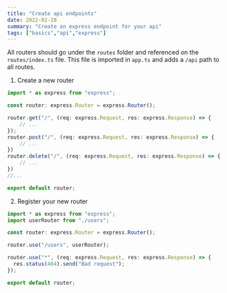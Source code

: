 ```yaml
---
title: "Create api endpoints"
date: 2022-02-28
summary: "Create an express endpoint for your api"
tags: ["basics","api","express"]
---
```


All routers should go under the `routes` folder and referenced on the `routes/index.ts` file. This file is imported in `app.ts` and adds a `/api` path to all routes. 

1. Create a new router

```ts:routes/users.ts
import * as express from "express";

const router: express.Router = express.Router();

router.get("/", (req: express.Request, res: express.Response) => {
    // ...
});
router.post("/", (req: express.Request, res: express.Response) => {
    // ...
})
router.delete("/", (req: express.Request, res: express.Response) => {
    // ...
})
//...

export default router;
```

2. Register your new router

```ts:routes/index.ts {2,6}
import * as express from "express";
import userRouter from "./users";

const router: express.Router = express.Router();

router.use("/users", userRouter);

router.use("*", (req: express.Request, res: express.Response) => {
  res.status(404).send("Bad request");
});

export default router;
```
